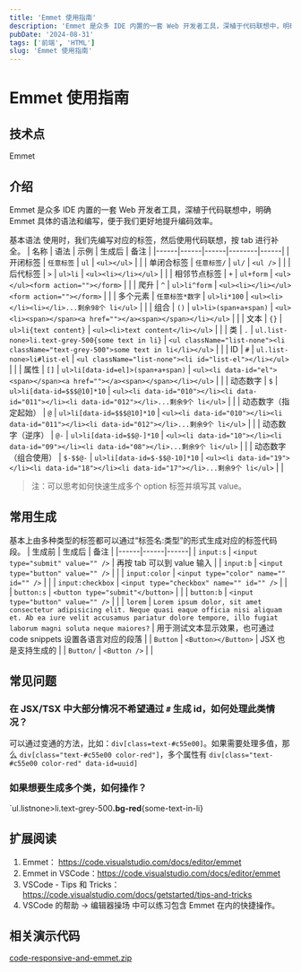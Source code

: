 ```yaml
---
title: 'Emmet 使用指南'
description: 'Emmet 是众多 IDE 内置的一套 Web 开发者工具，深植于代码联想中，明确 Emmet 具体的语法和编写，便于我们更好地提升编码效率。'
pubDate: '2024-08-31'
tags: ['前端', 'HTML']
slug: 'Emmet 使用指南'
---
```


# Emmet 使用指南

## 技术点

Emmet

## 介绍

Emmet 是众多 IDE 内置的一套 Web 开发者工具，深植于代码联想中，明确 Emmet 具体的语法和编写，便于我们更好地提升编码效率。

基本语法
使用时，我们先编写对应的标签，然后使用代码联想，按 tab 进行补全。
| 名称 | 语法 | 示例 | 生成后 | 备注 |
|------|------|------|--------|------|
| 开闭标签 | `任意标签` | `ul` | ```<ul></ul>``` | |
| 单闭合标签 | `任意标签/` | `ul/` | ```<ul />``` | |
| 后代标签 | `>` | `ul>li` | ```<ul><li></li></ul>``` | |
| 相邻节点标签 | `+` | `ul+form` | ```<ul></ul><form action=""></form>``` | |
| 爬升 | `^` | `ul>li^form` | ```<ul><li></li></ul><form action=""></form>``` | |
| 多个元素 | `任意标签*数字` | `ul>li*100` | ```<ul><li></li><li></li>...剩余98个 li</ul>``` | |
| 组合 | `()` | `ul>li>(span+a+span)` | ```<ul><li><span></span><a href=""></a><span></span></li></ul>``` | |
| 文本 | `{}` | `ul>li{text content}` | ```<ul><li>text content</li></ul>``` | |
| 类 | `.` | `ul.list-none>li.text-grey-500{some text in li}` | ```<ul className="list-none"><li className="text-grey-500">some text in li</li></ul>``` | |
| ID | `#` | `ul.list-none>li#list-el` | ```<ul className="list-none"><li id="list-el"></li></ul>``` | |
| 属性 | `[]` | `ul>li[data-id=el]>(span+a+span)` | ```<ul><li data-id="el"><span></span><a href=""></a><span></span></li></ul>``` | |
| 动态数字 | `$` | `ul>li[data-id=$$$@10]*10` | ```<ul><li data-id="010"></li><li data-id="011"></li><li data-id="012"></li>...剩余9个 li</ul>``` | |
| 动态数字（指定起始） | `@` | `ul>li[data-id=$$$@10]*10` | ```<ul><li data-id="010"></li><li data-id="011"></li><li data-id="012"></li>...剩余9个 li</ul>``` | |
| 动态数字（逆序） | `@-` | `ul>li[data-id=$$@-]*10` | ```<ul><li data-id="10"></li><li data-id="09"></li><li data-id="08"></li>...剩余9个 li</ul>``` | |
| 动态数字（组合使用） | `$-$$@-` | `ul>li[data-id=$-$$@-10]*10` | ```<ul><li data-id="19"></li><li data-id="18"></li><li data-id="17"></li>...剩余9个 li</ul>``` | |

> 注：可以思考如何快速生成多个 option 标签并填写其 value。

## 常用生成
基本上由多种类型的标签都可以通过“标签名:类型”的形式生成对应的标签代码段。 
| 生成前 | 生成后 | 备注 |
|------|------|------|
| `input:s` | ```<input type="submit" value="" />``` | 再按 tab 可以到 value 输入 |
| `input:b` | ```<input type="button" value="" />``` | |
| `input:color` | ```<input type="color" name="" id="" />``` | |
| `input:checkbox` | ```<input type="checkbox" name="" id="" />``` | |
| `button:s` | ```<button type="submit"</button>``` | |
| `button:b` | ```<input type="button" value="" />``` | |
| `lorem` | ```Lorem ipsum dolor, sit amet consectetur adipisicing elit. Neque quasi eaque officia nisi aliquam et. Ab ea iure velit accusamus pariatur dolore tempore, illo fugiat laborum magni soluta neque maiores?``` | 用于测试文本显示效果，也可通过 code snippets 设置各语言对应的段落 |
| `Button` | ```<Button></Button>``` | JSX 也是支持生成的 |
| `Button/` | ```<Button />``` | |


## 常见问题

### 在 JSX/TSX 中大部分情况不希望通过 `#` 生成 id，如何处理此类情况？

可以通过变通的方法，比如：`div[class=text-#c55e00]`。如果需要处理多值，那么 `div[class="text-#c55e00 color-red"]`，多个属性有 `div[class="text-#c55e00 color-red" data-id=uuid]`

### 如果想要生成多个类，如何操作？

`ul.listnone>li.text-grey-500<strong>.bg-red</strong>\{some-text-in-li\}


## 扩展阅读

1. Emmet： https://code.visualstudio.com/docs/editor/emmet
2. Emmet in VSCode：https://code.visualstudio.com/docs/editor/emmet
3. VSCode - Tips 和 Tricks：https://code.visualstudio.com/docs/getstarted/tips-and-tricks
4. VSCode 的帮助 -> 编辑器操场 中可以练习包含 Emmet 在内的快捷操作。

## 相关演示代码

<a href={fileURI} download="code-responsive-and-emmet.zip" target="_blank" >code-responsive-and-emmet.zip</a>